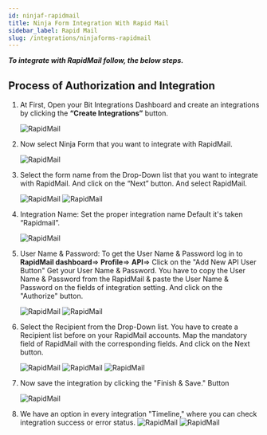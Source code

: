 ```yaml
---
id: ninjaf-rapidmail
title: Ninja Form Integration With Rapid Mail
sidebar_label: Rapid Mail
slug: /integrations/ninjaforms-rapidmail
---
```



**_To integrate with RapidMail follow, the below steps._**

## Process of Authorization and Integration

1. At First, Open your Bit Integrations Dashboard and create an integrations by clicking the **“Create Integrations”** button.

   <Image src="RapidMail/Create Integration" alt="RapidMail" w="1020" h="350" />

2. Now select Ninja Form that you want to integrate with RapidMail.

   <Image
     src="RapidMail/Select Contact Form 7"
     alt="RapidMail"
     w="1020"
     h="350"
   />

3. Select the form name from the Drop-Down list that you want to integrate with RapidMail. And click on the “Next” button. And select RapidMail.

   <Image src="RapidMail/ninja-form" alt="RapidMail" w="1020" h="350" />
   <Image src="RapidMail/Select Rapidmail" alt="RapidMail" w="1020" h="350" />

4. Integration Name: Set the proper integration name Default it's taken “Rapidmail”.

   <Image src="RapidMail/Integration Name" alt="RapidMail" w="1020" h="350" />

5. User Name & Password: To get the User Name & Password log in to **RapidMail dashboard**=> **Profile**=> **API**=> Click on the "Add New API User Button" Get your User Name & Password. You have to copy the User Name & Password from the RapidMail & paste the User Name & Password on the fields of integration setting. And click on the "Authorize" button.

   <Image
     src="RapidMail/Rapidmail API Dashbord"
     alt="RapidMail"
     w="1020"
     h="350"
   />
   <Image src="RapidMail/Authorize" alt="RapidMail" w="1020" h="350" />

6. Select the Recipient from the Drop-Down list. You have to create a Recipient list before on your RapidMail accounts. Map the mandatory field of RapidMail with the corresponding fields. And click on the Next button.

   <Image src="RapidMail/Recipient List" alt="RapidMail" w="1020" h="350" />
   <Image src="RapidMail/Field Mapping" alt="RapidMail" w="1020" h="350" />
   <Image src="RapidMail/Next" alt="RapidMail" w="1020" h="350" />

7. Now save the integration by clicking the "Finish & Save." Button

   <Image src="RapidMail/Finish and Save" alt="RapidMail" w="1020" h="350" />

8. We have an option in every integration "Timeline," where you can check integration success or error status.
   <Image
     src="RapidMail/Integrations Dashbord"
     alt="RapidMail"
     w="1020"
     h="350"
   />
   <Image src="RapidMail/Timeline" alt="RapidMail" w="1020" h="350" />
